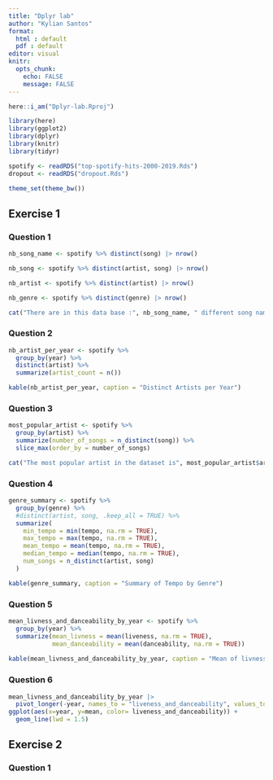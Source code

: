 ```yaml
---
title: "Dplyr lab"
author: "Kylian Santos"
format: 
  html : default
  pdf : default
editor: visual
knitr:
  opts_chunk:
    echo: FALSE
    message: FALSE
---
```


```r
here::i_am("Dplyr-lab.Rproj")

library(here)
library(ggplot2)
library(dplyr)
library(knitr)
library(tidyr)

spotify <- readRDS("top-spotify-hits-2000-2019.Rds")
dropout <- readRDS("dropout.Rds")

theme_set(theme_bw())
```

## Exercise 1 

### Question 1 

```r
nb_song_name <- spotify %>% distinct(song) |> nrow()

nb_song <- spotify %>% distinct(artist, song) |> nrow()

nb_artist <- spotify %>% distinct(artist) |> nrow()

nb_genre <- spotify %>% distinct(genre) |> nrow()

cat("There are in this data base :", nb_song_name, " different song names, but there are in reality :", nb_song, "different songs, make by :", nb_artist, " different artists. Moreover, there are :", nb_genre, " different genres in this spotify data base.")
```
### Question 2 

```r
nb_artist_per_year <- spotify %>%
  group_by(year) %>%
  distinct(artist) %>%
  summarize(artist_count = n())

kable(nb_artist_per_year, caption = "Distinct Artists per Year")
```

### Question 3 

```r
most_popular_artist <- spotify %>% 
  group_by(artist) %>%
  summarize(number_of_songs = n_distinct(song)) %>%
  slice_max(order_by = number_of_songs)

cat("The most popular artist in the dataset is", most_popular_artist$artist, "with", most_popular_artist$number_of_songs, "songs.")
```

### Question 4 

```r
genre_summary <- spotify %>%
  group_by(genre) %>%
  #distinct(artist, song, .keep_all = TRUE) %>%
  summarize(
    min_tempo = min(tempo, na.rm = TRUE),
    max_tempo = max(tempo, na.rm = TRUE),
    mean_tempo = mean(tempo, na.rm = TRUE),
    median_tempo = median(tempo, na.rm = TRUE),
    num_songs = n_distinct(artist, song)
  )

kable(genre_summary, caption = "Summary of Tempo by Genre")
```

### Question 5 

```r
mean_livness_and_danceability_by_year <- spotify %>% 
  group_by(year) %>%
  summarize(mean_livness = mean(liveness, na.rm = TRUE),
            mean_danceability = mean(danceability, na.rm = TRUE))
  
kable(mean_livness_and_danceability_by_year, caption = "Mean of livness and danceability by genre.")
```


### Question 6 

```r
mean_livness_and_danceability_by_year |>
  pivot_longer(-year, names_to = "liveness_and_danceability", values_to = "mean") |>
ggplot(aes(x=year, y=mean, color= liveness_and_danceability)) +
  geom_line(lwd = 1.5)
```


## Exercise 2 

### Question 1 

```r

```

